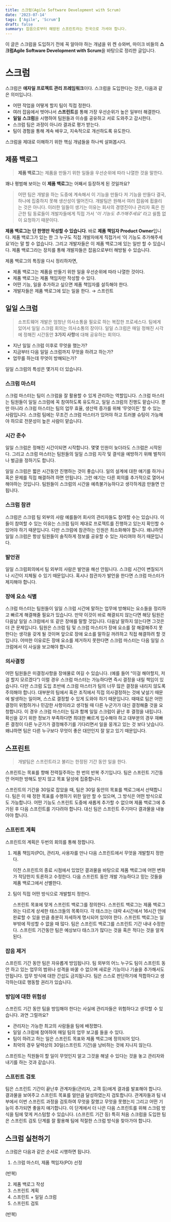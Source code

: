 ```yaml
---
title: 스크럼(Agile Software Development with Scrum)
date: '2023-07-14'
tags: ['Agile', 'Scrum']
draft: false
summary: 잡음으로부터 해방된 스프린트라는 천국으로 가셔야 합니다.
---
```




이 글은 스크럼을 도입하기 전에 꼭 알아야 하는 개념을 위 켄 슈와버, 마이크 비들의 **스크럼Agile Software Development with Scrum**을 바탕으로 정리한 글입니다.

# 스크럼

스크럼은 **애자일 프로젝트 관리 프레임워크**이다. 스크럼을 도입한다는 것은, 다음과 같은 의미입니다.

- 어떤 작업을 어떻게 할지 팀이 직접 정한다.
- 여러 잡음에서 벗어나서  **스프린트**를 통해 가장 우선순위가 높은 일부터 해결한다.
- **일일** **스크럼**을 시행하여 팀원들과 이슈를 공유하고 서로 도와주고 감시한다.
- 스크럼 팀은 과정이 아니라 결과로 평가 받는다.
- 팀이 경험을 통해 계속 배우고, 지속적으로 개선하도록 유도한다.

스크럼을 제대로 이해하기 위한 핵심 개념들을 하나씩 살펴봅시다.

## 제품 백로그

> **제품 백로그**는 제품을 만들기 위한 일들을 우선순위에 따라 나열한 것을 말한다.

꽤나 평범해 보이는 이 **제품 백로그**는 어째서 등장하게 된 것일까요?

> 어떤 팀은 개발을 하는 도중에 계속해서 이 기능을 만들다 저 기능을 만들다 결국, 하나에 집중하지 못해 생산성이 떨어진다. 개발팀은 원해서 여러 잡음에 휩쓸리는 것은 아니다. 이러한 일들이 생기는 이유는 회사의 경영진이나 관리자 혹은 친근한 팀 동료들이 개발자들에게 직접 가서 _‘이 기능도 추가해주세요’_ 라고 쉴틈 없이 요청하기 때문이다.
> 

**제품 백로그는 단 한명만 작성할 수 있습니다**. 바로 **제품 책임자 Product Owner**입니다. 제품 백로그가 있는 한 그 누구도 직접 개발자에게 직접가서 ‘이 기능도 추가해주세요’라는 말 할 수 없습니다. 그리고 개발자들은 이 제품 백로그에 있는 일만 할 수 있습니다. 제품 백로그라는 장치를 통해 개발자들은 잡음으로부터 해방될 수 있습니다.

제품 백로그의 특징을 다시 정리하자면,

- 제품 백로그는 제품을 만들기 위한 일을 우선순위에 따라 나열한 것이다.
- 제품 백로그는 제품 책임자만 작성할 수 있다.
- 어떤 기능, 일을 추가하고 싶으면 제품 책임자를 설득해야 한다.
- 개발자들은 제품 백로그에 있는 일을 한다. → 스프린트

## 일일 스크럼

> 소프트웨어 개발은 엄청난 의사소통을 필요로 하는 복잡한 프로세스다. 
팀에게 있어서 일일 스크럼 회의는 의사소통의 장이다. 
일일 스크럼은 매일 정해진 시각에 정해진 시간동안 **3가지 사항**에 대해 공유하는 회의다.


- 지난 일일 스크럼 이후로 무엇을 했는가?
- 지금부터 다음 일일 스크럼까지 무엇을 하려고 하는가?
- 업무를 하는데 무엇이 방해되는가?

일일 스크럼의 특성은 몇가지 더 있습니다.

### 스크럼 마스터

스크럼 마스터는 팀이 스크럼을 잘 활용할 수 있게 관리하는 역할입니다. 스크럼 마스터는 팀원들이 일일 스크럼에 꼭 참여하도록 유도하고, 일일 스크럼의 진행도 맡습니다. 뿐만 아니라 스크럼 마스터는 팀의 업무 효율, 생산력 증가를 위해 ‘무엇이든’ 할 수 있는 사람입니다. 스크럼 팀에는 무조건 스크럼 마스터가 있어야 하고 트러블 슈팅이 가능해야 하므로 전문성이 높은 사람이 맡습니다.

### 시간 준수

일일 스크럼은 정해진 시간이되면 시작합니다. 몇몇 인원이 늦더라도 스크럼은 시작된다. 그리고 스크럼 마스터는 팀원들의 일일 스크럼 지각 및 결석을 예방하기 위해 벌칙이나 벌금을 정하기도 합니다.

일일 스크럼은 짧은 시간동안 진행하는 것이 좋습니다. 일의 설계에 대한 얘기를 하거나 혹은 문제를 직접 해결하려 하면 안됩니다. 그런 얘기는 다른 회의를 추가적으로 열어서 해야하는 것입니다. 팀원들이 스크럼의 시간을 예측불가능하다고 생각하게끔 만들면 안됩니다.

### 스크럼 참관

스크럼은 스크럼 팀 외부의 사람 예를들어 회사의 관리자들도 참여할 수는 있습니다. 이들이 참여할 수 있는 이유는 스크럼 팀이 제대로 프로젝트를 진행하고 있는지 확인할 수 있어야 하기 때문입니다. 다만 스크럼에 참관하는 인원은 최소화해야 합니다. 왜냐하면 일일 스크럼은 항상 팀원들이 솔직하게 정보를 공유할 수 있는 자리여야 하기 때문입니다.

### 발언권

일일 스크럼회의에서 팀 외부의 사람은 발언을 해선 안됩니다. 스크럼 시간이 변질되거나 시간이 지체될 수 있기 때문입니다. 혹시나 참관자가 발언을 한다면 스크럼 마스터가 제지해야 합니다. 

### 장애 요소 식별

스크럼 마스터는 팀원들이 일일 스크럼 시간에 말하는 업무에 방해되는 요소들을 정리하고 빠르게 해결해줄 필요가 있습니다. 만약 이것이 바로 해결되지 않는다면 해당 팀원은 다음날 일일 스크럼에서 또 같은 장애를 말할 것입니다. 다음날 말하지 않는다면 그것은 더 큰 문제입니다. 팀원은 스크럼 팀 및 스크럼 마스터가 장애 요소를 잘 해결해주지 못한다는 생각을 갖게 될 것이며 앞으로 장애 요소를 말하길 꺼려하고 직접 해결하려 할 것입니다. 어떠한 이유로든 장애 요소를 제거하지 못한다면 스크럼 마스터는 다음 일일 스크럼에서 이 사실을 보고해야 합니다.

### 의사결정

어떤 팀원들은 미결정사항을 장애물로 여길 수 있습니다. (예를 들어 “이걸 해야할지, 저걸 할지 모르겠다”) 이럴 경우 스크럼 마스터는 가능하다면 즉시 결정을 내릴 책임이 있습니다. 다만 스크럼 도입 초반에 스크럼 마스터가 팀의 너무 많은 결정을 내리지 않도록 주의해야 합니다. 대부분의 팀에서 혹은 조직에서 직접 의사결정하는 것에 낯설기 때문에 발생하는 일이며, 스스로 결정할 수 있게 도와야 하기 때문입니다. 때때로 팀은 어떤 결정이 위험하거나 민감한 사항이라고 생각될 때 다른 누군가가 대신 결정해줄 것을 요청합니다. 이 경우 스크럼 마스터는 팀과 함께 일일 스크럼이 끝난 후 결정을 내립니다. 확신을 갖기 위한 정보가 부족하다면 최대한 빠르게 입수해야 하고 대부분의 경우 재빠른 결정이 다른 누군가가 결정해주기를 기다리면서 일을 뭉개고 있는 것 보다 낫습니다. 왜냐하면 팀은 다른 누구보다 무엇이 좋은 대안인지 잘 알고 있기 때문입니다.  

## 스프린트

> 개발팀은 스프린트라고 불리는 한정된 기간 동안 일을 한다.

스프린트는 목표를 향해 전력질주하는 한 번의 반복 주기입니다. 팀은 스프린트 기간동안 어떠한 방해도 받지 않고 목표 달성에 집중합니다.

스프린트의 기간을 30일로 잡았을 때, 팀은 30일 동안의 목표를 백로그에서 선택합니다. 팀은 이 때 정한 목표를 수행하기 위한 일만 할 수 있으며, 그 방식은 어떤 방식으로도 가능합니다. 어떤 기능도 스프린트 도중에 새롭게 추가할 수 없으며 제품 백로그에 추가된 후 다음 스프린트를 기다려야 합니다. 대신 팀은 스프린트 주기마다 결과물을 내놓아야 합니다.

### 스프린트 계획

스프린트의 계획은 두번의 회의를 통해 정합니다.

1. 제품 책임자(PO), 관리자, 사용자를 만나 다음 스프린트에서 무엇을 개발할지 정한다.
    
    이전 스프린트의 종료 시점에서 있었던 결과물을 바탕으로 제품 백로그에 어떤 변화가 적당한지 토론하고 수정한다. 다음 스프린트 동안 개발 가능하다고 믿는 것들을 제품 백로그에서 선별한다. 
    
2. 팀이 직접 어떤 방식으로 개발할지 정한다.
    
    스프린트 목표에 맞게 스프린트 백로그를 정의한다. 스프린트 백로그는 제품 백로그와는 다르게 상세한 태스크들의 목록이다. 각 태스크는 대략 4시간에서 16시간 안에 완료할 수 있을 만큼 충분히 자세하게 명시되어 있어야 한다. 스프린트 백로그는 일부밖에 작성할 수 없을 때 많다. 팀은 스프린트 백로그를 스프린트 기간 내내 수정한다. 스프린트 기간동안 팀은 예상보다 태스크가 많다는 것을 혹은 적다는 것을 알게된다.  
    

### 잡음 제거

스프린트 기간 동안 팀은 자유롭게 방임됩니다. 팀 외부의 어느 누구도 팀이 스프린트 동안 하고 있는 업무의 범위나 성격을 바꿀 수 없으며 새로운 기능이나 기술을 추가해서도 안됩니다. 업무 방식에 대한 간섭도 금지됩니다. 팀은 스스로 판단하기에 적합하다고 생각하는대로 행동할 권리가 있습니다.

### 방임에 대한 위험성

스프린트 기간 동안 팀을 방임해야 한다는 사실에 관리자들은 위험하다고 생각할 수 있습니다. 과연 그럴까요?

- 관리자는 가능한 최고의 사람들을 팀에 배정했다.
- 일일 스크럼에 참여하여 매일 팀의 업무 보고를 들을 수 있다.
- 팀이 하려고 하는 일은 스프린트 목표와 제품 백로그에 정의되어 있다.
- 최악의 경우 달력상의 30일(스프린트 기간)을 낭비하는 것에 지나지 않는다.

스프린트는 직원들이 할 일이 무엇인지 알고 그것을 해낼 수 있다는 것을 놓고 관리자와 내기를 하는 것과 같습니다. 

### 스프린트 검토

팀은 스프린트 기간이 끝난후 관계자들(관리자, 고객 등)에게 결과를 발표해야 합니다. 결과물을 보여주고 스프린트 목표를 얼만큼 달성하였는지 검토합니다. 관계자들과 팀 내부에서 이번 스프린트 과정을 검토하여 무엇을 잘했고 무엇을 못했는지 그리고 어떤 기능이 추가되면 좋을지 얘기합니다. 이 단계에서 더 나은 다음 스프린트를 위해 스크럼 방식을 팀에 맞게 커스텀할 수 있습니다. (스프린트 기간 등) 특히 처음 스크럼을 도입한 팀은 스프린트 검토 단계를 잘 활용해 팀에 적절한 스크럼 방식을 찾아가야 합니다.

## 스크럼 실천하기
스크럼은 다음과 같은 순서로 시행하면 됩니다.

1. 스크럼 마스터, 제품 책임자(PO) 선정

(반복)

2. 제품 백로그 작성
3. 스프린트 계획
4. 스프린트 + 일일 스크럼
5. 스프린트 검토

(반복)